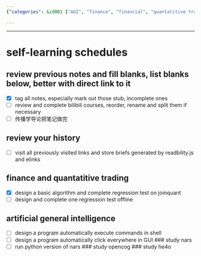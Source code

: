 ```yaml
---
{"categories": &id001 ["AGI", "finance", "financial", "quantatitive trading", "schedule", "stock"], "category": "Artificial General Intelligence", "date": "2023-12-22 23:52:59", "description": "This personal study plan covers various topics including reviewing past notes, revisiting history, studying finance and quantitative trading, and exploring artificial general intelligence. Tasks involved range from completing unfinished notes to designing algorithms and executing shell commands.", "tags": *id001, "title": "self-learning schedules"}

---
```


------

# self-learning schedules

## review previous notes and fill blanks, list blanks below, better with direct link to it
- [x] tag all notes, especially mark out those stub, incomplete ones
- [ ] review and complete bilibili courses, reorder, rename and split them if necessary
- [ ] 传播学导论把笔记做完

## review your history
- [ ] visit all previously visited links and store briefs generated by readbility.js and elinks

## finance and quantatitive trading
- [x] design a basic algorithm and complete regression test on joinquant
- [ ] design and complete one regression test offline

## artificial general intelligence
- [ ] design a program automatically execute commands in shell
- [ ] design a program automatically click everywhere in GUI
### study nars
- [ ] run python version of nars
### study opencog
### study he4o

